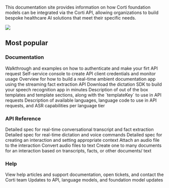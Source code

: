 This documentation site provides information on how Corti foundation models can be integrated via the Corti API, allowing organizations to build bespoke healthcare AI solutions that meet their specific needs.

<img src="/images/banner-orange-narrow.png" />

## Most popular 

### Documentation

<Columns cols={2}>
  <Card title="Quickstart" icon="rocket-launch" href="/get_started/quickstart/" arrow="true">
    Walkthrough and examples on how to authenticate and make your firt API request
  </Card>
  <Card title="Get access" icon="key" href="/get_started/getaccess/" arrow="true">
    Self-service console to create API client credentials and monitor usage
  </Card>
  <Card title="Real-time ambient documentation" icon="messages" href="/workflows/ambient-rt/" arrow="true">
    Overview for how to build a real-time ambient documentation app using the streaming fact extraction API 
  </Card>
  <Card title="Dictation SDK" icon="microphone" href="/sdk/dictation-sdk/" arrow="true">
    Download the dictation SDK to build your speech recognition app in minutes 
  </Card>
  <Card title="Standard templates" icon="file-check" href="/templates/templates-standard/" arrow="true">
    Description of out of the box templates and template sections, along with the `templateKey` to use in API requests
  </Card>
  <Card title="Languages" icon="language" href="/about/languages/" arrow="true">
    Description of available languages, language code to use in API requests, and ASR capabilities per language tier
  </Card>
</Columns>

<br/>

### API Reference

<Columns cols={2}>
  <Card title="Real-time audio stream" icon="tower-cell" href="/api-reference/stream/" arrow="true">
    Detailed spec for real-time conversational transcript and fact extraction   
  </Card>
  <Card title="Stateless dictation" icon="tower-broadcast" href="/api-reference/transcribe/" arrow="true">
    Detailed spec for real-time dictation and voice commands   
  </Card>
  <Card title="Create interaction" icon="message-plus" href="/api-reference/interactions/create-interaction/" arrow="true">
    Detailed spec for creating an interaction and setting appropriate context  
  </Card>
  <Card title="Upload recording" icon="play" href="/api-reference/recordings/upload-recording/" arrow="true">
    Attach an audio file to the interaction 
  </Card>
  <Card title="Create transcript" icon="file" href="/api-reference/transcripts/create-transcript/" arrow="true">
    Convert audio files to text 
  </Card>
  <Card title="Generate document" icon="notes-medical" href="/api-reference/documents/generate-document/" arrow="true">
    Create one to many documents for an interaction based on transcripts, facts, or other documents/ text 
  </Card>
</Columns> 

<br/>

### Help

<Columns cols={2}>
  <Card title="Support center" icon="square-question" href="https://help.corti.app/" arrow="true">
    View help articles and support documentation, open tickets, and contact the Corti team
  </Card>
  <Card title="Release notes" icon="note" href="/release-notes/overview/" arrow="true">
    Updates to API, language models, and foundation model updates 
  </Card>
</Columns>

